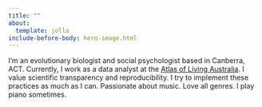```yaml
---
title: ""
about: 
  template: jolla
include-before-body: hero-image.html
---
```



I'm an evolutionary biologist and social psychologist based in Canberra, ACT. Currently, I work as a data analyst at the [Atlas of Living Australia](https://www.ala.org.au/). I value scientific transparency and reproducibility. I try to implement these practices as much as I can. Passionate about music. Love all genres. I play piano sometimes.